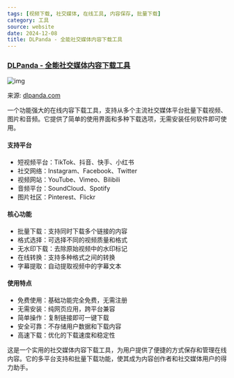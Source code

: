 ```yaml
---
tags: [视频下载, 社交媒体, 在线工具, 内容保存, 批量下载]
category: 工具
source: website
date: 2024-12-08
title: DLPanda - 全能社交媒体内容下载工具
---
```


### [DLPanda - 全能社交媒体内容下载工具](https://dlpanda.com/zh-CN)

![img](https://img.mengpeng.tech/i/2024/12/07/6754482bc7ade.webp)

来源: [dlpanda.com](https://dlpanda.com/zh-CN)

一个功能强大的在线内容下载工具，支持从多个主流社交媒体平台批量下载视频、图片和音频。它提供了简单的使用界面和多种下载选项，无需安装任何软件即可使用。

#### 支持平台
- 短视频平台：TikTok、抖音、快手、小红书
- 社交网络：Instagram、Facebook、Twitter
- 视频网站：YouTube、Vimeo、Bilibili
- 音频平台：SoundCloud、Spotify
- 图片社区：Pinterest、Flickr

#### 核心功能
- 批量下载：支持同时下载多个链接的内容
- 格式选择：可选择不同的视频质量和格式
- 无水印下载：去除原始视频中的水印标记
- 在线转换：支持多种格式之间的转换
- 字幕提取：自动提取视频中的字幕文本

#### 使用特点
- 免费使用：基础功能完全免费，无需注册
- 无需安装：纯网页应用，跨平台兼容
- 简单操作：复制链接即可一键下载
- 安全可靠：不存储用户数据和下载内容
- 高速下载：优化的下载速度和稳定性

这是一个实用的社交媒体内容下载工具，为用户提供了便捷的方式保存和管理在线内容。它的多平台支持和批量下载功能，使其成为内容创作者和社交媒体用户的得力助手。 